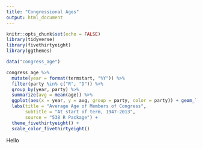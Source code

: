 ```yaml
---
title: "Congressional Ages"
output: html_document
---
```


```r
knitr::opts_chunk$set(echo = FALSE)
library(tidyverse)
library(fivethirtyeight)
library(ggthemes)
```

```r
data("congress_age")

congress_age %>%
  mutate(year = format(termstart, "%Y")) %>%
  filter(party %in% c("R", "D")) %>%
  group_by(year, party) %>%
  summarize(avg = mean(age)) %>%
  ggplot(aes(x = year, y = avg, group = party, color = party)) + geom_line() +
  labs(title = "Average Age of Members of Congress",
       subtitle = "At start of term, 1947-2013",
       source = "538 R Package") +
  theme_fivethirtyeight() +
  scale_color_fivethirtyeight()


```

Hello

